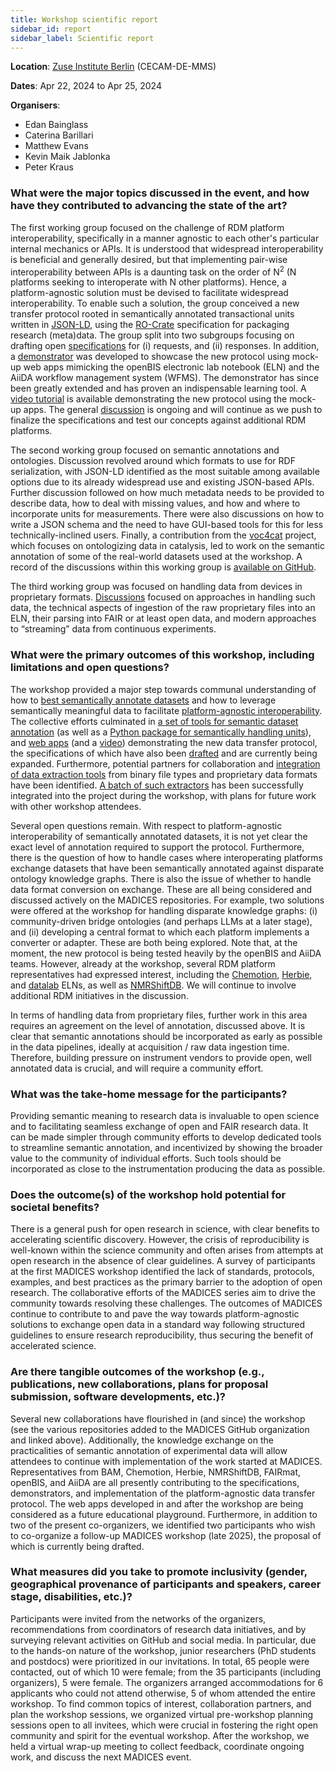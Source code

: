 ```yaml
---
title: Workshop scientific report
sidebar_id: report
sidebar_label: Scientific report
---
```


**Location**: [Zuse Institute Berlin](https://www.zib.de/de) (CECAM-DE-MMS)

**Dates**: Apr 22, 2024 to Apr 25, 2024

**Organisers**:

- Edan Bainglass
- Caterina Barillari
- Matthew Evans
- Kevin Maik Jablonka
- Peter Kraus

### What were the major topics discussed in the event, and how have they contributed to advancing the state of the art?

The first working group focused on the challenge of RDM platform interoperability, specifically in a manner agnostic to each other's particular internal mechanics or APIs. It is understood that widespread interoperability is beneficial and generally desired, but that implementing pair-wise interoperability between APIs is a daunting task on the order of N<sup>2</sup> (N platforms seeking to interoperate with N other platforms). Hence, a platform-agnostic solution must be devised to facilitate widespread interoperability. To enable such a solution, the group conceived a new transfer protocol rooted in semantically annotated transactional units written in [JSON-LD](https://json-ld.org/), using the [RO-Crate](https://www.researchobject.org/ro-crate/) specification for packaging research (meta)data. The group split into two subgroups focusing on drafting open [specifications](https://github.com/MADICES/interop-specs) for (i) requests, and (ii) responses. In addition, a [demonstrator](https://github.com/MADICES/interop-demo) was developed to showcase the new protocol using mock-up web apps mimicking the openBIS electronic lab notebook (ELN) and the AiiDA workflow management system (WFMS). The demonstrator has since been greatly extended and has proven an indispensable learning tool. A [video tutorial](https://www.youtube.com/watch?v=4ml6H6Np0Wo) is available demonstrating the new protocol using the mock-up apps. The general [discussion](https://github.com/MADICES/MADICES-2024/discussions/10) is ongoing and will continue as we push to finalize the specifications and test our concepts against additional RDM platforms.

The second working group focused on semantic annotations and ontologies. Discussion revolved around which formats to use for RDF serialization, with JSON-LD identified as the most suitable among available options due to its already widespread use and existing JSON-based APIs. Further discussion followed on how much metadata needs to be provided to describe data, how to deal with missing values, and how and where to incorporate units for measurements. There were also discussions on how to write a JSON schema and the need to have GUI-based tools for this for less technically-inclined users. Finally, a contribution from the [voc4cat](https://github.com/nfdi4cat/voc4cat) project, which focuses on ontologizing data in catalysis, led to work on the semantic annotation of some of the real-world datasets used at the workshop. A record of the discussions within this working group is [available on GitHub](https://github.com/MADICES/MADICES-2024/discussions/9).

The third working group was focused on handling data from devices in proprietary formats. [Discussions](https://github.com/MADICES/MADICES-2024/discussions/11) focused on approaches in handling such data, the technical aspects of ingestion of the raw proprietary files into an ELN, their parsing into FAIR or at least open data, and modern approaches to “streaming” data from continuous experiments.

### What were the primary outcomes of this workshop, including limitations and open questions?

The workshop provided a major step towards communal understanding of how to [best semantically annotate datasets](https://github.com/MADICES/MADICES-2024/discussions/9) and how to leverage semantically meaningful data to facilitate [platform-agnostic interoperability](https://github.com/MADICES/MADICES-2024/discussions/10). The collective efforts culminated in [a set of tools for semantic dataset annotation](https://github.com/MADICES/semantic-annotation) (as well as a [Python package for semantically handling units](https://github.com/hampusnasstrom/ontopint)), and [web apps](https://github.com/MADICES/interop-demo) (and a [video](https://www.youtube.com/watch?v=4ml6H6Np0Wo)) demonstrating the new data transfer protocol, the specifications of which have also been [drafted](https://github.com/MADICES/interop-specs) and are currently being expanded. Furthermore, potential partners for collaboration and [integration of data extraction tools](https://yard.datatractor.org/) from binary file types and proprietary data formats have been identified. [A batch of such extractors](https://github.com/datatractor/yard/pull/1) has been successfully integrated into the project during the workshop, with plans for future work with other workshop attendees.

Several open questions remain. With respect to platform-agnostic interoperability of semantically annotated datasets, it is not yet clear the exact level of annotation required to support the protocol. Furthermore, there is the question of how to handle cases where interoperating platforms exchange datasets that have been semantically annotated against disparate ontology knowledge graphs. There is also the issue of whether to handle data format conversion on exchange. These are all being considered and discussed actively on the MADICES repositories. For example, two solutions were offered at the workshop for handling disparate knowledge graphs: (i) community-driven bridge ontologies (and perhaps LLMs at a later stage), and (ii) developing a central format to which each platform implements a converter or adapter. These are both being explored. Note that, at the moment, the new protocol is being tested heavily by the openBIS and AiiDA teams. However, already at the workshop, several RDM platform representatives had expressed interest, including the [Chemotion](https://chemotion.net/), [Herbie](http://hereon.de/herbie), and [datalab](https://github.com/datalab-org/datalab) ELNs, as well as [NMRShiftDB](https://nmrshiftdb.nmr.uni-koeln.de/). We will continue to involve additional RDM initiatives in the discussion.

In terms of handling data from proprietary files, further work in this area requires an agreement on the level of annotation, discussed above. It is clear that semantic annotations should be incorporated as early as possible in the data pipelines, ideally at acquisition / raw data ingestion time. Therefore, building pressure on instrument vendors to provide open, well annotated data is crucial, and will require a community effort.

### What was the take-home message for the participants?

Providing semantic meaning to research data is invaluable to open science and to facilitating seamless exchange of open and FAIR research data. It can be made simpler through community efforts to develop dedicated tools to streamline semantic annotation, and incentivized by showing the broader value to the community of individual efforts. Such tools should be incorporated as close to the instrumentation producing the data as possible.

### Does the outcome(s) of the workshop hold potential for societal benefits?

There is a general push for open research in science, with clear benefits to accelerating scientific discovery. However, the crisis of reproducibility is well-known within the science community and often arises from attempts at open research in the absence of clear guidelines. A survey of participants at the first MADICES workshop identified the lack of standards, protocols, examples, and best practices as the primary barrier to the adoption of open research. The collaborative efforts of the MADICES series aim to drive the community towards resolving these challenges. The outcomes of MADICES continue to contribute to and pave the way towards platform-agnostic solutions to exchange open data in a standard way following structured guidelines to ensure research reproducibility, thus securing the benefit of accelerated science.

### Are there tangible outcomes of the workshop (e.g., publications, new collaborations, plans for proposal submission, software developments, etc.)?

Several new collaborations have flourished in (and since) the workshop (see the various repositories added to the MADICES GitHub organization and linked above). Additionally, the knowledge exchange on the practicalities of semantic annotation of experimental data will allow attendees to continue with implementation of the work started at MADICES. Representatives from BAM, Chemotion, Herbie, NMRShiftDB, FAIRmat, openBIS, and AiiDA are all presently contributing to the specifications, demonstrators, and implementation of the platform-agnostic data transfer protocol. The web apps developed in and after the workshop are being considered as a future educational playground. Furthermore, in addition to two of the present co-organizers, we identified two participants who wish to co-organize a follow-up MADICES workshop (late 2025), the proposal of which is currently being drafted.

### What measures did you take to promote inclusivity (gender, geographical provenance of participants and speakers, career stage, disabilities, etc.)?

Participants were invited from the networks of the organizers, recommendations from coordinators of research data initiatives, and by surveying relevant activities on GitHub and social media. In particular, due to the hands-on nature of the workshop, junior researchers (PhD students and postdocs) were prioritized in our invitations. In total, 65 people were contacted, out of which 10 were female; from the 35 participants (including organizers), 5 were female. The organizers arranged accommodations for 6 applicants who could not attend otherwise, 5 of whom attended the entire workshop. To find common topics of interest, collaboration partners, and plan the workshop sessions, we organized virtual pre-workshop planning sessions open to all invitees, which were crucial in fostering the right open community and spirit for the eventual workshop. After the workshop, we held a virtual wrap-up meeting to collect feedback, coordinate ongoing work, and discuss the next MADICES event.
